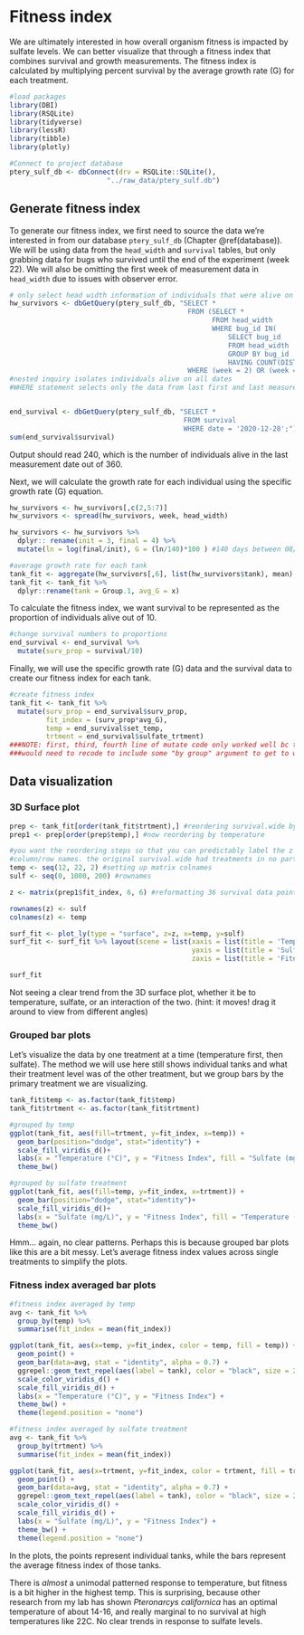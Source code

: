 
# Fitness index {#fitness}

We are ultimately interested in how overall organism fitness is impacted by sulfate levels. We can better visualize that through a fitness index that combines survival and growth measurements. The fitness index is calculated by multiplying percent survival by the average growth rate (G) for each treatment.

```r

#load packages
library(DBI)
library(RSQLite)
library(tidyverse)
library(lessR)
library(tibble)
library(plotly)

#Connect to project database
ptery_sulf_db <- dbConnect(drv = RSQLite::SQLite(), 
                        "../raw_data/ptery_sulf.db")

```

## Generate fitness index
To generate our fitness index, we first need to source the data we're interested in from our database `ptery_sulf_db` (Chapter \@ref(database)). We will be using data from the `head_width` and `survival` tables, but only grabbing data for bugs who survived until the end of the experiment (week 22). We will also be omitting the first week of measurement data in `head_width` due to issues with observer error.

```r
# only select head width information of individuals that were alive on 2nd measurement day and last
hw_survivors <- dbGetQuery(ptery_sulf_db, "SELECT *
                                            FROM (SELECT *          
                                                  FROM head_width
                                                  WHERE bug_id IN(
                                                      SELECT bug_id
                                                      FROM head_width
                                                      GROUP BY bug_id
                                                      HAVING COUNT(DISTINCT meas_id) = 12))
                                            WHERE (week = 2) OR (week = 22);") 
#nested inquiry isolates individuals alive on all dates
#WHERE statement selects only the data from last first and last measurement dates


end_survival <- dbGetQuery(ptery_sulf_db, "SELECT *
                                           FROM survival
                                           WHERE date = '2020-12-28';")
sum(end_survival$survival)  
```
Output should read 240, which is the number of individuals alive in the last measurement date out of 360.

Next, we will calculate the growth rate for each individual using the specific growth rate (G) equation.
```r
hw_survivors <- hw_survivors[,c(2,5:7)]
hw_survivors <- spread(hw_survivors, week, head_width)

hw_survivors <- hw_survivors %>% 
  dplyr:: rename(init = 3, final = 4) %>% 
  mutate(ln = log(final/init), G = (ln/140)*100 ) #140 days between 08/10 and 12/28

#average growth rate for each tank
tank_fit <- aggregate(hw_survivors[,6], list(hw_survivors$tank), mean)
tank_fit <- tank_fit %>%
  dplyr::rename(tank = Group.1, avg_G = x)
```

To calculate the fitness index, we want survival to be represented as the proportion of individuals alive out of 10.
```r
#change survival numbers to proportions
end_survival <- end_survival %>% 
  mutate(surv_prop = survival/10)
```

Finally, we will use the specific growth rate (G) data and the survival data to create our fitness index for each tank.
```r
#create fitness index 
tank_fit <- tank_fit %>% 
  mutate(surv_prop = end_survival$surv_prop,
         fit_index = (surv_prop*avg_G),
         temp = end_survival$set_temp,
         trtment = end_survival$sulfate_trtment)
###NOTE: first, third, fourth line of mutate code only worked well bc tanks were in order in both df's
###would need to recode to include some "by group" argument to get to work otherwise

```


## Data visualization
### 3D Surface plot

```r
prep <- tank_fit[order(tank_fit$trtment),] #reordering survival.wide by sulfate level
prep1 <- prep[order(prep$temp),] #now reordering by temperature

#you want the reordering steps so that you can predictably label the z matrix w/ temp and sulfate 
#column/row names. the original survival.wide had treatments in no particular order
temp <- seq(12, 22, 2) #setting up matrix colnames
sulf <- seq(0, 1000, 200) #rownames

z <- matrix(prep1$fit_index, 6, 6) #reformatting 36 survival data points into matrix, by treatment

rownames(z) <- sulf
colnames(z) <- temp

surf_fit <- plot_ly(type = "surface", z=z, x=temp, y=sulf)
surf_fit <- surf_fit %>% layout(scene = list(xaxis = list(title = 'Temperature'),
                                             yaxis = list(title = 'Sulfate mg/L'),
                                             zaxis = list(title = 'Fitness Index')))

surf_fit

```

Not seeing a clear trend from the 3D surface plot, whether it be to temperature, sulfate, or an interaction of the two.
(hint: it moves! drag it around to view from different angles)

### Grouped bar plots
Let's visualize the data by one treatment at a time (temperature first, then sulfate).
The method we will use here still shows individual tanks and what their treatment level was of the other treatment, but we group bars by the primary treatment we are visualizing.
```r

tank_fit$temp <- as.factor(tank_fit$temp)
tank_fit$trtment <- as.factor(tank_fit$trtment)

#grouped by temp
ggplot(tank_fit, aes(fill=trtment, y=fit_index, x=temp)) + 
  geom_bar(position="dodge", stat="identity") +
  scale_fill_viridis_d()+
  labs(x = "Temperature (°C)", y = "Fitness Index", fill = "Sulfate (mg/L)") +
  theme_bw()

#grouped by sulfate treatment
ggplot(tank_fit, aes(fill=temp, y=fit_index, x=trtment)) + 
  geom_bar(position="dodge", stat="identity")+
  scale_fill_viridis_d()+
  labs(x = "Sulfate (mg/L)", y = "Fitness Index", fill = "Temperature (°C)") +
  theme_bw()
```

Hmm... again, no clear patterns. Perhaps this is because grouped bar plots like this are a bit messy. Let's average fitness index values across single treatments to simplify the plots.

### Fitness index averaged bar plots
```r
#fitness index averaged by temp
avg <- tank_fit %>%
  group_by(temp) %>%
  summarise(fit_index = mean(fit_index))

ggplot(tank_fit, aes(x=temp, y=fit_index, color = temp, fill = temp)) +
  geom_point() +
  geom_bar(data=avg, stat = "identity", alpha = 0.7) +
  ggrepel::geom_text_repel(aes(label = tank), color = "black", size = 2.5, segment.color = "grey") +
  scale_color_viridis_d() +
  scale_fill_viridis_d() +
  labs(x = "Temperature (°C)", y = "Fitness Index") +
  theme_bw() +
  theme(legend.position = "none")

#fitness index averaged by sulfate treatment
avg <- tank_fit %>%
  group_by(trtment) %>%
  summarise(fit_index = mean(fit_index))

ggplot(tank_fit, aes(x=trtment, y=fit_index, color = trtment, fill = trtment)) +
  geom_point() +
  geom_bar(data=avg, stat = "identity", alpha = 0.7) +
  ggrepel::geom_text_repel(aes(label = tank), color = "black", size = 2.5, segment.color = "grey") +
  scale_color_viridis_d() +
  scale_fill_viridis_d() +
  labs(x = "Sulfate (mg/L)", y = "Fitness Index") +
  theme_bw() +
  theme(legend.position = "none")
```

In the plots, the points represent individual tanks, while the bars represent the average fitness index of those tanks.

There is *almost* a unimodal patterned response to temperature, but fitness is a bit higher in the highest temp. This is surprising, because other research from my lab has shown *Pteronarcys californica* has an optimal temperature of about 14-16, and really marginal to no survival at high temperatures like 22C. No clear trends in response to sulfate levels. 

